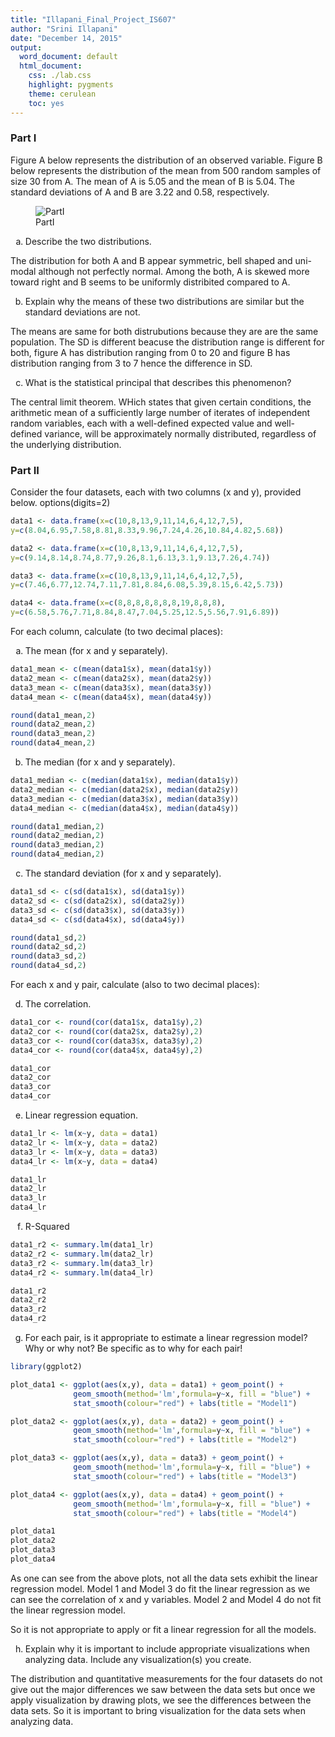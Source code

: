 ```yaml
---
title: "Illapani_Final_Project_IS607"
author: "Srini Illapani"
date: "December 14, 2015"
output:
  word_document: default
  html_document:
    css: ./lab.css
    highlight: pygments
    theme: cerulean
    toc: yes
---
```



### Part I

Figure A below represents the distribution of an observed variable. Figure B below represents the distribution
of the mean from 500 random samples of size 30 from A. The mean of A is 5.05 and the mean of B is 5.04.
The standard deviations of A and B are 3.22 and 0.58, respectively.

 
  ![PartI](PartI.png)
  
  
a. Describe the two distributions.

The distribution for both A and B appear symmetric, bell shaped and uni-modal although not perfectly normal.
Among the both, A is skewed more toward right and B seems to be uniformly distribited compared to A. 


b. Explain why the means of these two distributions are similar but the standard deviations are not.

The means are same for both distrubutions because they are are the same population. The SD is different
beacuse the distribution range is different for both, figure A has distribution ranging from 0 to 20 and 
figure B has distribution ranging from 3 to 7 hence the difference in SD.


c. What is the statistical principal that describes this phenomenon?

The central limit theorem. WHich states that given certain conditions, the arithmetic mean of a sufficiently
large number of iterates of independent random variables, each with a well-defined expected value and well-defined
variance, will be approximately normally distributed, regardless of the underlying distribution.



### Part II

Consider the four datasets, each with two columns (x and y), provided below.
options(digits=2)

```r
data1 <- data.frame(x=c(10,8,13,9,11,14,6,4,12,7,5),
y=c(8.04,6.95,7.58,8.81,8.33,9.96,7.24,4.26,10.84,4.82,5.68))

data2 <- data.frame(x=c(10,8,13,9,11,14,6,4,12,7,5),
y=c(9.14,8.14,8.74,8.77,9.26,8.1,6.13,3.1,9.13,7.26,4.74))

data3 <- data.frame(x=c(10,8,13,9,11,14,6,4,12,7,5),
y=c(7.46,6.77,12.74,7.11,7.81,8.84,6.08,5.39,8.15,6.42,5.73))

data4 <- data.frame(x=c(8,8,8,8,8,8,8,19,8,8,8),
y=c(6.58,5.76,7.71,8.84,8.47,7.04,5.25,12.5,5.56,7.91,6.89))

```


For each column, calculate (to two decimal places):

a. The mean (for x and y separately).

```r

data1_mean <- c(mean(data1$x), mean(data1$y))
data2_mean <- c(mean(data2$x), mean(data2$y))
data3_mean <- c(mean(data3$x), mean(data3$y))
data4_mean <- c(mean(data4$x), mean(data4$y))

round(data1_mean,2)
round(data2_mean,2)
round(data3_mean,2)
round(data4_mean,2)
```


b. The median (for x and y separately).


```r
data1_median <- c(median(data1$x), median(data1$y))
data2_median <- c(median(data2$x), median(data2$y))
data3_median <- c(median(data3$x), median(data3$y))
data4_median <- c(median(data4$x), median(data4$y))

round(data1_median,2)
round(data2_median,2)
round(data3_median,2)
round(data4_median,2)

```

c. The standard deviation (for x and y separately).



```r
data1_sd <- c(sd(data1$x), sd(data1$y))
data2_sd <- c(sd(data2$x), sd(data2$y))
data3_sd <- c(sd(data3$x), sd(data3$y))
data4_sd <- c(sd(data4$x), sd(data4$y))

round(data1_sd,2)
round(data2_sd,2)
round(data3_sd,2)
round(data4_sd,2)

```


For each x and y pair, calculate (also to two decimal places):
 
d. The correlation.


```r
data1_cor <- round(cor(data1$x, data1$y),2)
data2_cor <- round(cor(data2$x, data2$y),2)
data3_cor <- round(cor(data3$x, data3$y),2)
data4_cor <- round(cor(data4$x, data4$y),2)

data1_cor
data2_cor
data3_cor
data4_cor

```


e. Linear regression equation.

```r
data1_lr <- lm(x~y, data = data1)
data2_lr <- lm(x~y, data = data2)
data3_lr <- lm(x~y, data = data3)
data4_lr <- lm(x~y, data = data4)

data1_lr
data2_lr
data3_lr
data4_lr
```



f. R-Squared

```r
data1_r2 <- summary.lm(data1_lr)
data2_r2 <- summary.lm(data2_lr)
data3_r2 <- summary.lm(data3_lr)
data4_r2 <- summary.lm(data4_lr)

data1_r2
data2_r2
data3_r2
data4_r2
```



g. For each pair, is it appropriate to estimate a linear regression model? Why or why not? Be
specific as to why for each pair!

```r
library(ggplot2)

plot_data1 <- ggplot(aes(x,y), data = data1) + geom_point() + 
              geom_smooth(method='lm',formula=y~x, fill = "blue") + 
              stat_smooth(colour="red") + labs(title = "Model1")

plot_data2 <- ggplot(aes(x,y), data = data2) + geom_point() + 
              geom_smooth(method='lm',formula=y~x, fill = "blue") + 
              stat_smooth(colour="red") + labs(title = "Model2")

plot_data3 <- ggplot(aes(x,y), data = data3) + geom_point() + 
              geom_smooth(method='lm',formula=y~x, fill = "blue") + 
              stat_smooth(colour="red") + labs(title = "Model3")

plot_data4 <- ggplot(aes(x,y), data = data4) + geom_point() + 
              geom_smooth(method='lm',formula=y~x, fill = "blue") + 
              stat_smooth(colour="red") + labs(title = "Model4")

plot_data1
plot_data2
plot_data3
plot_data4

```             
              

As one can see from the above plots, not all the data sets exhibit the linear regression model. Model 1 and Model 3 do fit
the linear regression as we can see the correlation of x and y variables. Model 2 and Model 4 do not fit the linear regression model.

So it is not appropriate to apply or fit a linear regression for all the models.



h. Explain why it is important to include appropriate visualizations when analyzing data. Include
any visualization(s) you create.


The distribution and quantitative measurements for the four datasets do not give out the major differences we saw
between the data sets but once we apply visualization by drawing plots, we see the differences between the data sets. So it is important to bring visualization for the data sets when analyzing data.



